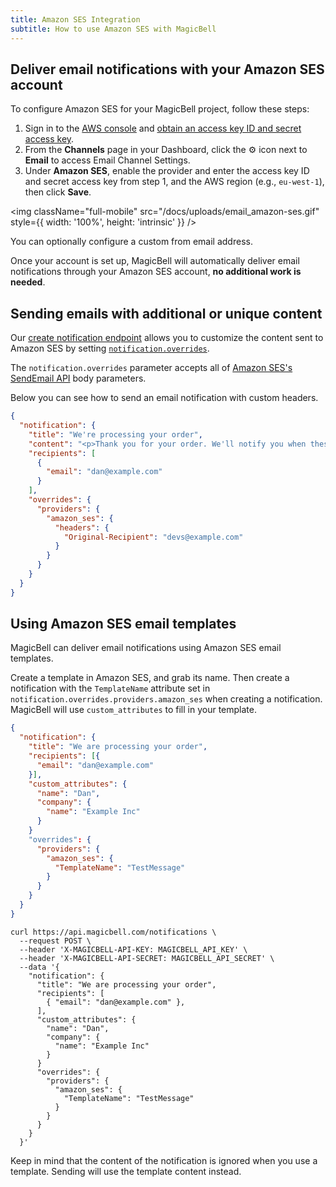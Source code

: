 ```yaml
---
title: Amazon SES Integration
subtitle: How to use Amazon SES with MagicBell
---
```


## Deliver email notifications with your Amazon SES account

To configure Amazon SES for your MagicBell project, follow these steps:

1. Sign in to the [AWS console](https://console.aws.amazon.com/ses) and [obtain an access key ID and secret access key](https://docs.aws.amazon.com/general/latest/gr/aws-sec-cred-types.html#access-keys-and-secret-access-keys).
1. From the **Channels** page in your Dashboard, click the ⚙ icon next to **Email** to access Email Channel Settings.
1. Under **Amazon SES**, enable the provider and enter the access key ID and secret access key from step 1, and the AWS region (e.g., `eu-west-1`), then click **Save**.

<img
  className="full-mobile"
  src="/docs/uploads/email_amazon-ses.gif"
  style={{ width: '100%', height: 'intrinsic' }}
/>

<Note>You can optionally configure a custom from email address.</Note>

Once your account is set up, MagicBell will automatically deliver email notifications through your Amazon SES account, **no additional work is needed**.

## Sending emails with additional or unique content

Our [create notification endpoint](/docs/rest-api/reference#create-notification) allows you to customize the content sent to Amazon SES by setting [`notification.overrides`](/docs/overrides).

The `notification.overrides` parameter accepts all of [Amazon SES's SendEmail API](https://docs.aws.amazon.com/ses/latest/APIReference-V2/API_SendEmail.html) body parameters.

Below you can see how to send an email notification with custom headers.

```json
{
  "notification": {
    "title": "We're processing your order",
    "content": "<p>Thank you for your order. We'll notify you when these items are ready.</p>",
    "recipients": [
      {
        "email": "dan@example.com"
      }
    ],
    "overrides": {
      "providers": {
        "amazon_ses": {
          "headers": {
            "Original-Recipient": "devs@example.com"
          }
        }
      }
    }
  }
}
```

## Using Amazon SES email templates

MagicBell can deliver email notifications using Amazon SES email templates.

Create a template in Amazon SES, and grab its name. Then create a notification with the `TemplateName` attribute set in `notification.overrides.providers.amazon_ses` when creating a notification. MagicBell will use `custom_attributes` to fill in your template.

<Tabs>

```json title=PAYLOAD hideHeader noTopBorderRadius
{
  "notification": {
    "title": "We are processing your order",
    "recipients": [{
      "email": "dan@example.com"
    }],
    "custom_attributes": {
      "name": "Dan",
      "company": {
        "name": "Example Inc"
      }
    }
    "overrides": {
      "providers": {
        "amazon_ses": {
          "TemplateName": "TestMessage"
        }
      }
    }
  }
}
```

```curl title=cURL hideHeader noTopBorderRadius
curl https://api.magicbell.com/notifications \
  --request POST \
  --header 'X-MAGICBELL-API-KEY: MAGICBELL_API_KEY' \
  --header 'X-MAGICBELL-API-SECRET: MAGICBELL_API_SECRET' \
  --data '{
    "notification": {
      "title": "We are processing your order",
      "recipients": [
        { "email": "dan@example.com" },
      ],
      "custom_attributes": {
        "name": "Dan",
        "company": {
          "name": "Example Inc"
        }
      }
      "overrides": {
        "providers": {
          "amazon_ses": {
            "TemplateName": "TestMessage"
          }
        }
      }
    }
  }'
```

</Tabs>

Keep in mind that the content of the notification is ignored when you use a template. Sending will use the template content instead.
